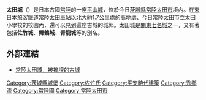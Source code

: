 {{日本城郭概要表|
img = image:Maizurujou.JPG|
img_capt = 舞鶴城址之碑|
img_width =260px|
name = 太田城|
pref = 茨城縣|
ar_called = 佐竹城、舞鶴城、青龍城|
struct = 平山城|
tower_struct = 無|
builders = [[藤原通延|藤原通延]]|
build_y = [[天仁|天仁]]2年（1109年）|
revamp = [[佐竹氏|佐竹氏]]|
rulers = [[藤原氏|藤原氏]]、[[佐竹氏|佐竹氏]]|
reject_y = [[慶長|慶長]]7年（1602年）|
location = {{Coord|36|32|46.09|N|140|31|9.65|E|scale:60000}} |
}}
'''太田城'''（{{lang|ja|おおたじょう}}）是日本古國[[常陸國|常陸]]的一座[[城_(日本)|平山城]]，位於今日[[茨城縣|茨城縣]][[常陸太田市|常陸太田市]]境內。在[[東日本旅客鐵道|東日本旅客鐵道]][[常陸太田車站|常陸太田車站]]以北大約1.7公里處的高地處、今日常陸太田市立太田小學校的校園內，還可以見到這座古城的城郭。太田城是[[關東七名城|關東七名城]]之一，又有著包括'''佐竹城'''、'''舞鶴城'''、'''青龍城'''等的別名。

== 外部連結 ==

* {{ja}}[https://web.archive.org/web/20111130060704/http://www.asahi-net.or.jp/~ju8t-hnm/Shiro/Kantou/Ibaragi/Oota/index.htm 常陸太田城，被掩埋的古城]

{{Japanese building-stub}}
{{DEFAULTSORT:Oota Jou}}
[[Category:茨城縣城堡|Category:茨城縣城堡]]
[[Category:佐竹氏|Category:佐竹氏]]
[[Category:平安時代建築|Category:平安時代建築]]
[[Category:秀鄉流|Category:秀鄉流]]
[[Category:常陸國|Category:常陸國]]
[[Category:常陸太田市|Category:常陸太田市]]

{{coord|36|32|46.09|N|140|31|9.65|E|scale:60000|display=title}}